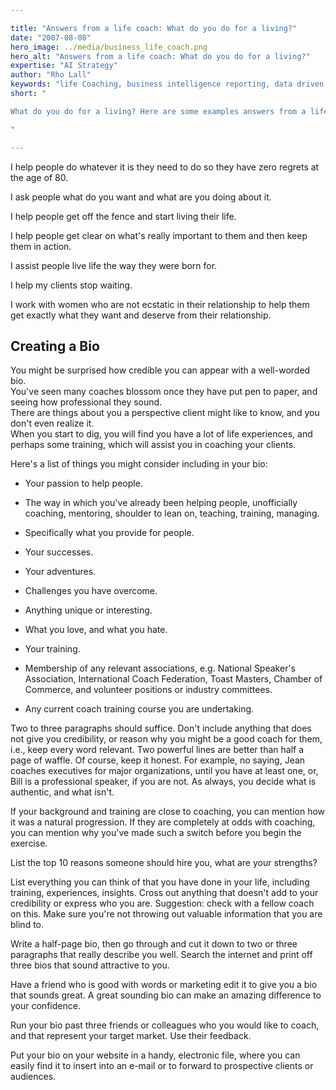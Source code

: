 ```yaml
---

title: "Answers from a life coach: What do you do for a living?"
date: "2007-08-08"
hero_image: ../media/business_life_coach.png
hero_alt: "Answers from a life coach: What do you do for a living?"
expertise: "AI Strategy"
author: "Rho Lall"
keywords: "life Coaching, business intelligence reporting, data driven decision making, data driven decisions, using data to make decisions"
short: "

What do you do for a living? Here are some examples answers from a life coach.

"

---
```


I help people do whatever it is they need to do so they have zero regrets at the age of 80. 

I ask people what do you want and what are you doing about it.

I help people get off the fence and start living their life.

I help people get clear on what's really important to them and then keep them in action.

I assist people live life the way they were born for.

I help my clients stop waiting.

I work with women who are not ecstatic in their relationship to help them get exactly what they want and deserve from their relationship.

## Creating a Bio

You might be surprised how credible you can appear with a well-worded bio.  
You've seen many coaches blossom once they have put pen to paper, and seeing how professional they sound.  
There are things about you a perspective client might like to know, and you don't even realize it.  
When you start to dig, you will find you have a lot of life experiences, and perhaps some training, which will assist you in coaching your clients.

Here's a list of things you might consider including in your bio:

- Your passion to help people.
- The way in which you've already been helping people, unofficially coaching, mentoring, shoulder to lean on, teaching, training, managing.
- Specifically what you provide for people.
- Your successes.
- Your adventures.
- Challenges you have overcome.
- Anything unique or interesting.
- What you love, and what you hate.
- Your training.

- Membership of any relevant associations, e.g. National Speaker's Association, International Coach Federation, Toast Masters, Chamber of Commerce, and volunteer positions or industry committees. 
- Any current coach training course you are undertaking.

Two to three paragraphs should suffice. Don't include anything that does not give you credibility, or reason why you might be a good coach for them, i.e., 
keep every word relevant.  Two powerful lines are better than half a page of waffle.  Of course, keep it honest. 
For example, no saying, Jean coaches executives for major organizations, until you have at least one, or, Bill is a professional speaker, if you are not.  As always, you decide what is authentic, and what isn't.

If your background and training are close to coaching, you can mention how it was a natural progression.  If they are completely at odds with coaching, you can mention why you've made such a switch before you begin the exercise.

List the top 10 reasons someone should hire you, what are your strengths?

List everything you can think of that you have done in your life, including training, experiences, insights.  Cross out anything that doesn't add to your credibility or express who you are.  Suggestion: check with a fellow coach on this.  Make sure you're not throwing out valuable information that you are blind to.

Write a half-page bio, then go through and cut it down to two or three paragraphs that really describe you well.  Search the internet and print off three bios that sound attractive to you.

Have a friend who is good with words or marketing edit it to give you a bio that sounds great.  A great sounding bio can make an amazing difference to your confidence.

Run your bio past three friends or colleagues who you would like to coach, and that represent your target market.  Use their feedback.

Put your bio on your website in a handy, electronic file, where you can easily find it to insert into an e-mail or to forward to prospective clients or audiences.
